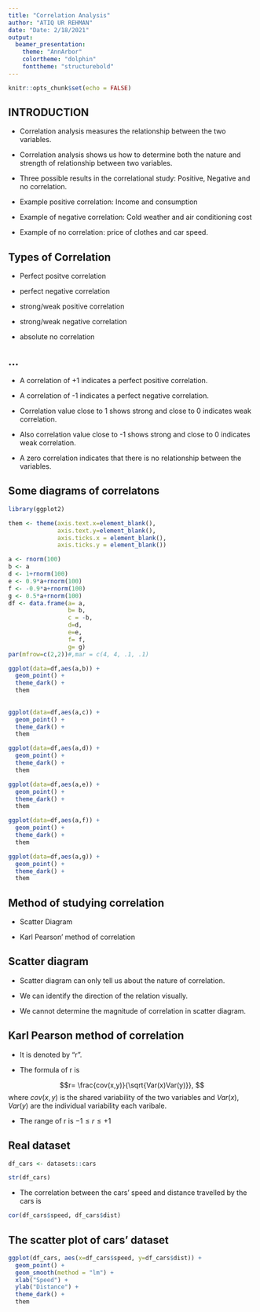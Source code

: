 ---
title: "Correlation Analysis"
author: "ATIQ UR REHMAN"
date: "Date: 2/18/2021"
output:
  beamer_presentation:
    theme: "AnnArbor"
    colortheme: "dolphin"
    fonttheme: "structurebold"
---



```{r setup, include=FALSE}
knitr::opts_chunk$set(echo = FALSE)
```

## INTRODUCTION

- Correlation analysis measures the relationship between the two variables.

- Correlation analysis shows us how to determine both the nature and strength of relationship between two variables.

- Three possible results in the correlational study: Positive, Negative and no correlation.

- Example positive correlation: Income and consumption

- Example of negative correlation: Cold weather and air conditioning cost

- Example of no correlation: price of clothes and car speed.

## Types of Correlation

- Perfect positve correlation

- perfect negative correlation 

- strong/weak positive correlation

- strong/weak negative correlation

- absolute no correlation 

## ...

- A correlation of +1 indicates a perfect positive  correlation.

- A correlation of -1 indicates a perfect negative  correlation.

- Correlation value close to 1 shows strong and close to 0 indicates weak correlation.

- Also correlation value close to -1 shows strong and close to 0 indicates weak correlation.

- A zero correlation indicates that there is no  relationship between the variables.

## Some diagrams of correlatons

```{r,fig.width=1.5, fig.height=1.5, figures-side, fig.show="hold", out.width="50%"}
library(ggplot2)

them <- theme(axis.text.x=element_blank(),
              axis.text.y=element_blank(), 
              axis.ticks.x = element_blank(),
              axis.ticks.y = element_blank())

a <- rnorm(100)
b <- a
d <- 1+rnorm(100)
e <- 0.9*a+rnorm(100)
f <- -0.9*a+rnorm(100)
g <- 0.5*a+rnorm(100)
df <- data.frame(a= a, 
                 b= b, 
                 c = -b,
                 d=d,
                 e=e,
                 f= f,
                 g= g)
par(mfrow=c(2,2))#,mar = c(4, 4, .1, .1)

ggplot(data=df,aes(a,b)) +
  geom_point() +
  theme_dark() +
  them 
  
  
ggplot(data=df,aes(a,c)) +
  geom_point() +
  theme_dark() +
  them 

ggplot(data=df,aes(a,d)) +
  geom_point() +
  theme_dark() +
  them 

ggplot(data=df,aes(a,e)) +
  geom_point() +
  theme_dark() +
  them 

ggplot(data=df,aes(a,f)) +
  geom_point() +
  theme_dark() +
  them 

ggplot(data=df,aes(a,g)) +
  geom_point() +
  theme_dark() +
  them 
```

## Method of studying correlation 

- Scatter Diagram

- Karl Pearson' method of correlation

## Scatter diagram

- Scatter diagram can only tell us about the nature of correlation.

- We can identify the direction of the relation visually.

- We cannot determine the magnitude of correlation in scatter diagram.

## Karl Pearson method of correlation

- It is denoted by "r".

- The formula of r is

$$r= \frac{cov(x,y)}{\sqrt{Var(x)Var(y)}}, $$
where $cov(x,y)$ is the shared variability of the two variables and $Var(x)$, $Var(y)$ are the individual variability each varibale.

- The range of r is $-1 \le r \le +1$



## Real dataset

```{r cars, echo = TRUE}
df_cars <- datasets::cars

str(df_cars)

```

- The correlation between the cars' speed and distance travelled by the cars is
```{r, echo = TRUE, warning=FALSE}
cor(df_cars$speed, df_cars$dist)
```

## The scatter plot of cars' dataset

 
```{r, warning=FALSE,fig.width=2.8, fig.height=2.8}
ggplot(df_cars, aes(x=df_cars$speed, y=df_cars$dist)) + 
  geom_point() +
  geom_smooth(method = "lm") +
  xlab("Speed") +
  ylab("Distance") +
  theme_dark() +
  them
```

